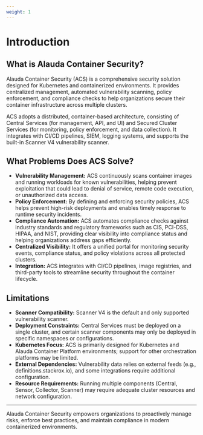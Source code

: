 ```yaml
---
weight: 1
---
```


# Introduction

## What is Alauda Container Security?

Alauda Container Security (ACS) is a comprehensive security solution designed for Kubernetes and containerized environments. It provides centralized management, automated vulnerability scanning, policy enforcement, and compliance checks to help organizations secure their container infrastructure across multiple clusters.

ACS adopts a distributed, container-based architecture, consisting of Central Services (for management, API, and UI) and Secured Cluster Services (for monitoring, policy enforcement, and data collection). It integrates with CI/CD pipelines, SIEM, logging systems, and supports the built-in Scanner V4 vulnerability scanner.

## What Problems Does ACS Solve?

- **Vulnerability Management:** ACS continuously scans container images and running workloads for known vulnerabilities, helping prevent exploitation that could lead to denial of service, remote code execution, or unauthorized data access.
- **Policy Enforcement:** By defining and enforcing security policies, ACS helps prevent high-risk deployments and enables timely response to runtime security incidents.
- **Compliance Automation:** ACS automates compliance checks against industry standards and regulatory frameworks such as CIS, PCI-DSS, HIPAA, and NIST, providing clear visibility into compliance status and helping organizations address gaps efficiently.
- **Centralized Visibility:** It offers a unified portal for monitoring security events, compliance status, and policy violations across all protected clusters.
- **Integration:** ACS integrates with CI/CD pipelines, image registries, and third-party tools to streamline security throughout the container lifecycle.

## Limitations

- **Scanner Compatibility:** Scanner V4 is the default and only supported vulnerability scanner.
- **Deployment Constraints:** Central Services must be deployed on a single cluster, and certain scanner components may only be deployed in specific namespaces or configurations.
- **Kubernetes Focus:** ACS is primarily designed for Kubernetes and Alauda Container Platform environments; support for other orchestration platforms may be limited.
- **External Dependencies:** Vulnerability data relies on external feeds (e.g., definitions.stackrox.io), and some integrations require additional configuration.
- **Resource Requirements:** Running multiple components (Central, Sensor, Collector, Scanner) may require adequate cluster resources and network configuration.

---

Alauda Container Security empowers organizations to proactively manage risks, enforce best practices, and maintain compliance in modern containerized environments.

